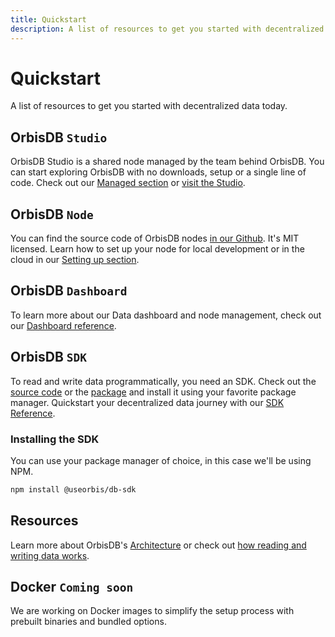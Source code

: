 ```yaml
---
title: Quickstart
description: A list of resources to get you started with decentralized data today.
---
```


# Quickstart

A list of resources to get you started with decentralized data today.

## OrbisDB `Studio`

OrbisDB Studio is a shared node managed by the team behind OrbisDB. You can start exploring OrbisDB
with no downloads, setup or a single line of code. Check out our
[Managed section](/databases/orbisdb-setting-up/managed-studio) or
[visit the Studio](https://studio.useorbis.com/).

## OrbisDB `Node`

You can find the source code of OrbisDB nodes [in our Github](https://github.com/OrbisWeb3/orbisdb).
It's MIT licensed. Learn how to set up your node for local development or in the cloud in our
[Setting up section](/databases/orbisdb-setting-up).

## OrbisDB `Dashboard`

To learn more about our Data dashboard and node management, check out our
[Dashboard reference](/databases/orbisdb-dashboard-reference).

## OrbisDB `SDK`

To read and write data programmatically, you need an SDK. Check out the
[source code](https://github.com/OrbisWeb3/db-sdk) or the
[package](https://www.npmjs.com/package/@useorbis/db-sdk) and install it using your favorite package
manager. Quickstart your decentralized data journey with our
[SDK Reference](/databases/orbisdb-sdk-reference).

### Installing the SDK

You can use your package manager of choice, in this case we'll be using NPM.

```bash
npm install @useorbis/db-sdk
```

## Resources

Learn more about OrbisDB's [Architecture](/databases/orbisdb-introduction/architecture) or check out
[how reading and writing data works](/databases/orbisdb-managing-data).

## Docker **`Coming soon`**

We are working on Docker images to simplify the setup process with prebuilt binaries and bundled
options.
